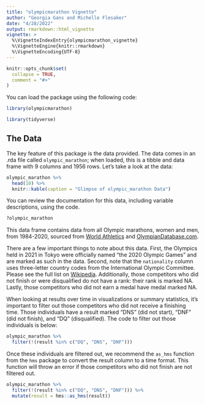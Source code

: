```yaml
---
title: "olympicmarathon Vignette"
author: "Georgia Gans and Michelle Flesaker"
date: "4/28/2022"
output: rmarkdown::html_vignette
vignette: >
  %\VignetteIndexEntry{olympicmarathon_vignette}
  %\VignetteEngine{knitr::rmarkdown}
  %\VignetteEncoding{UTF-8}
---
```


```r
knitr::opts_chunk$set(
  collapse = TRUE,
  comment = "#>"
)
```

You can load the package using the following code:

```r
library(olympicmarathon)
```

```r
library(tidyverse)
```


## The Data

The key feature of this package is the data provided. The data comes in an .rda file called `olympic_marathon`; when loaded, this is a tibble and data frame with 9 columns and 1956 rows. Let's take a look at the data:

```r
olympic_marathon %>%
  head(10) %>%
  knitr::kable(caption = "Glimpse of olympic_marathon Data")
```

You can review the documentation for this data, including variable descriptions, using the code.

```r
?olympic_marathon
```

This data frame contains data from all Olympic marathons, women and men, from 1984-2020, sourced from [World Athletics](https://www.worldathletics.org/) and [OlympianDatabase.com](https://www.olympiandatabase.com/index.php?id=417&L=1). 

There are a few important things to note about this data. First, the Olympics held in 2021 in Tokyo were officially named "the 2020 Olympic Games" and are marked as such in the data. Second, note that the `nationality` column uses three-letter country codes from the International Olympic Committee. Please see the full list on [Wikipedia](https://en.wikipedia.org/wiki/List_of_IOC_country_codes). Additionally, those competitors who did not finish or were disqualified do not have a rank: their rank is marked NA. Lastly, those competitors who did not earn a medal have medal marked NA.

When looking at results over time in visualizations or summary statistics, it's important to filter out those competitors who did not receive a finishing time. Those individuals have a result marked "DNS" (did not start), "DNF" (did not finish), and "DQ" (disqualified). The code to filter out those individuals is below:

```r
olympic_marathon %>%
  filter(!(result %in% c("DQ", "DNS", "DNF")))
```

Once these individuals are filtered out, we recommend the `as_hms` function from the `hms` package to convert the result column to a time format. This function will throw an error if those competitors who did not finish are not filtered out. 

```r
olympic_marathon %>%
  filter(!(result %in% c("DQ", "DNS", "DNF"))) %>%
  mutate(result = hms::as_hms(result))
```








